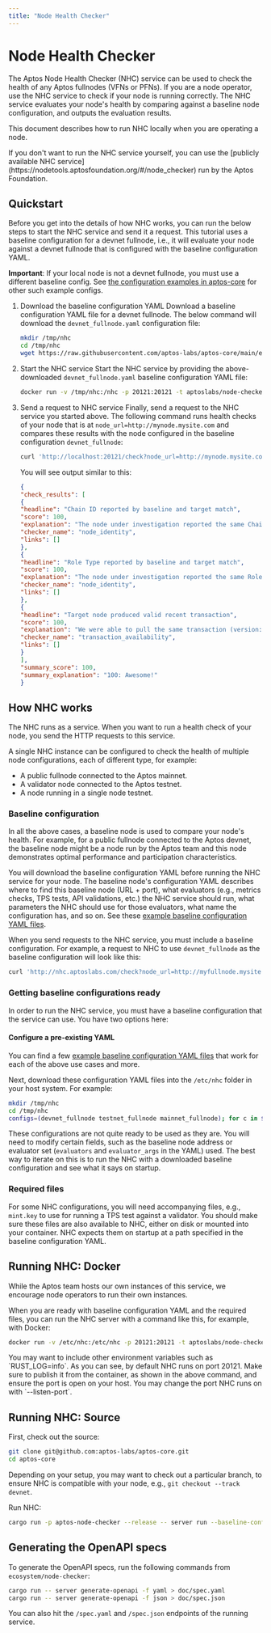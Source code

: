 ```yaml
---
title: "Node Health Checker"
---
```





# Node Health Checker 

The Aptos Node Health Checker (NHC) service can be used to check the health of any Aptos fullnodes (VFNs or PFNs).
If you are a node operator, use the NHC service to check if your node is running correctly. The NHC service evaluates
your node's health by comparing against a baseline node configuration, and outputs the evaluation results.

This document describes how to run NHC locally when you are operating a node.

<Aside type="note">
If you don't want to run the NHC service yourself, you can use the
[publicly available NHC service](https://nodetools.aptosfoundation.org/#/node_checker) run by the Aptos Foundation.
</Aside>

## Quickstart

Before you get into the details of how NHC works, you can run the below steps to start the NHC service and send it a request. This tutorial uses a baseline configuration for a devnet fullnode, i.e., it will evaluate your node against a devnet fullnode that is configured with the baseline configuration YAML.

**Important**: If your local node is not a devnet fullnode, you must use a different baseline config. See [the configuration examples in aptos-core](https://github.com/aptos-labs/aptos-core/tree/main/ecosystem/node-checker/configuration_examples) for other such example configs.

<Steps>

1. Download the baseline configuration YAML
    Download a baseline configuration YAML file for a devnet fullnode. The below command will download the `devnet_fullnode.yaml` configuration file:
    ```bash filename="Terminal"
    mkdir /tmp/nhc
    cd /tmp/nhc
    wget https://raw.githubusercontent.com/aptos-labs/aptos-core/main/ecosystem/node-checker/configuration_examples/devnet_fullnode.yaml
    ```

2. Start the NHC service
    Start the NHC service by providing the above-downloaded `devnet_fullnode.yaml` baseline configuration YAML file:
    ```bash filename="Terminal"
    docker run -v /tmp/nhc:/nhc -p 20121:20121 -t aptoslabs/node-checker:nightly /usr/local/bin/aptos-node-checker server run --baseline-config-paths /nhc/devnet_fullnode.yaml
    ```

3. Send a request to NHC service
    Finally, send a request to the NHC service you started above. The following command runs health checks of your node that is at `node_url=http://mynode.mysite.com` and compares these results with the node configured in the baseline configuration `devnet_fullnode`:
    ```bash filename="Terminal"
    curl 'http://localhost:20121/check?node_url=http://mynode.mysite.com&api_port=80&baseline_configuration_id=devnet_fullnode'
    ```
    You will see output similar to this:
    ```json filename="Terminal"
    {
    "check_results": [
    {
    "headline": "Chain ID reported by baseline and target match",
    "score": 100,
    "explanation": "The node under investigation reported the same Chain ID 18 as is reported by the baseline node",
    "checker_name": "node_identity",
    "links": []
    },
    {
    "headline": "Role Type reported by baseline and target match",
    "score": 100,
    "explanation": "The node under investigation reported the same Role Type full_node as is reported by the baseline node",
    "checker_name": "node_identity",
    "links": []
    },
    {
    "headline": "Target node produced valid recent transaction",
    "score": 100,
    "explanation": "We were able to pull the same transaction (version: 3238616) from both your node and the baseline node. Great! This implies that your node is keeping up with other nodes in the network.",
    "checker_name": "transaction_availability",
    "links": []
    }
    ],
    "summary_score": 100,
    "summary_explanation": "100: Awesome!"
    }
    ```

</Steps>

## How NHC works

The NHC runs as a service. When you want to run a health check of your node, you send the HTTP requests to this service.

A single NHC instance can be configured to check the health of multiple node configurations, each of different type, for example:

- A public fullnode connected to the Aptos mainnet.
- A validator node connected to the Aptos testnet.
- A node running in a single node testnet.

### Baseline configuration

In all the above cases, a baseline node is used to compare your node's health. For example, for a public fullnode connected to the Aptos devnet, the baseline node might be a node run by the Aptos team and this node demonstrates optimal performance and participation characteristics.

You will download the baseline configuration YAML before running the NHC service for your node. The baseline node's configuration YAML describes where to find this baseline node (URL + port), what evaluators (e.g., metrics checks, TPS tests, API validations, etc.) the NHC service should run, what parameters the NHC should use for those evaluators, what name the configuration has, and so on. See these [example baseline configuration YAML files](https://github.com/aptos-labs/aptos-core/tree/main/ecosystem/node-checker/configuration_examples).

When you send requests to the NHC service, you must include a baseline configuration. For example, a request to NHC to use `devnet_fullnode` as the baseline configuration will look like this:

```bash filename="Terminal"
curl 'http://nhc.aptoslabs.com/check?node_url=http://myfullnode.mysite.com&baseline_configuration_id=devnet_fullnode'
```

### Getting baseline configurations ready

In order to run the NHC service, you must have a baseline configuration that the service can use. You have two options here:

#### Configure a pre-existing YAML

You can find a few [example baseline configuration YAML files](https://github.com/aptos-labs/aptos-core/tree/main/ecosystem/node-checker/configuration_examples) that work for each of the above use cases and more.

Next, download these configuration YAML files into the `/etc/nhc` folder in your host system. For example:

```bash filename="Terminal"
mkdir /tmp/nhc
cd /tmp/nhc
configs=(devnet_fullnode testnet_fullnode mainnet_fullnode); for c in ${configs[@]}; do wget https://raw.githubusercontent.com/aptos-labs/aptos-core/main/ecosystem/node-checker/configuration_examples/$c.yaml; done
```

These configurations are not quite ready to be used as they are. You will need to modify certain fields, such as the baseline node address or evaluator set (`evaluators` and `evaluator_args` in the YAML) used. The best way to iterate on this is to run the NHC with a downloaded baseline configuration and see what it says on startup.

### Required files

For some NHC configurations, you will need accompanying files, e.g., `mint.key` to use for running a TPS test against a validator. You should make sure these files are also available to NHC, either on disk or mounted into your container. NHC expects them on startup at a path specified in the baseline configuration YAML.

## Running NHC: Docker

<Aside type="note">
While the Aptos team hosts our own instances of this service, we encourage node operators to run their own instances.
</Aside>

When you are ready with baseline configuration YAML and the required files, you can run the NHC server with a command like this, for example, with Docker:

```bash filename="Terminal"
docker run -v /etc/nhc:/etc/nhc -p 20121:20121 -t aptoslabs/node-checker:nightly /usr/local/bin/aptos-node-checker server run --baseline-config-paths /tmp/nhc/devnet_fullnode.yaml /tmp/nhc/testnet_fullnode.yaml /tmp/nhc/mainnet/fullnode.yaml
```

<Aside type="note">
You may want to include other environment variables such as `RUST_LOG=info`. As you can see, by default NHC runs on port 20121. Make sure to publish it from the container, as shown in the above command, and ensure the port is open on your host. You may change the port NHC runs on with `--listen-port`.
</Aside>

## Running NHC: Source

First, check out the source:

```bash filename="Terminal"
git clone git@github.com:aptos-labs/aptos-core.git
cd aptos-core
```

Depending on your setup, you may want to check out a particular branch, to ensure NHC is compatible with your node, e.g., `git checkout --track devnet`.

Run NHC:

```bash filename="Terminal"
cargo run -p aptos-node-checker --release -- server run --baseline-config-paths /tmp/nhc/devnet_fullnode.yaml
```

## Generating the OpenAPI specs

To generate the OpenAPI specs, run the following commands from `ecosystem/node-checker`:

```bash filename="Terminal"
cargo run -- server generate-openapi -f yaml > doc/spec.yaml
cargo run -- server generate-openapi -f json > doc/spec.json
```

You can also hit the `/spec.yaml` and `/spec.json` endpoints of the running service.
